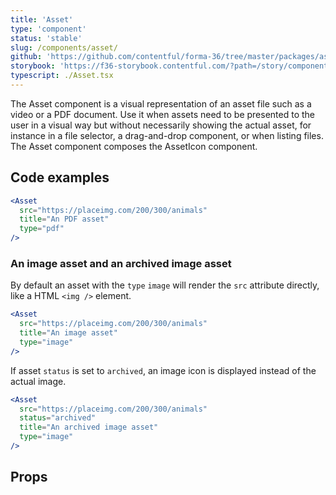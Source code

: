 ```yaml
---
title: 'Asset'
type: 'component'
status: 'stable'
slug: /components/asset/
github: 'https://github.com/contentful/forma-36/tree/master/packages/asset'
storybook: 'https://f36-storybook.contentful.com/?path=/story/components-asset--basic'
typescript: ./Asset.tsx
---
```



The Asset component is a visual representation of an asset file such as a video or a PDF document. Use it when assets need to be presented to the user in a visual way but without necessarily showing the actual asset, for instance in a file selector, a drag-and-drop component, or when listing files. The Asset component composes the AssetIcon component.

## Code examples

```jsx
<Asset
  src="https://placeimg.com/200/300/animals"
  title="An PDF asset"
  type="pdf"
/>
```

### An image asset and an archived image asset

By default an asset with the `type` `image` will render the `src` attribute directly, like a HTML `<img />` element.

```jsx
<Asset
  src="https://placeimg.com/200/300/animals"
  title="An image asset"
  type="image"
/>
```

If asset `status` is set to `archived`, an image icon is displayed instead of the actual image.

```jsx
<Asset
  src="https://placeimg.com/200/300/animals"
  status="archived"
  title="An archived image asset"
  type="image"
/>
```

## Props

<Props of="Asset" />
